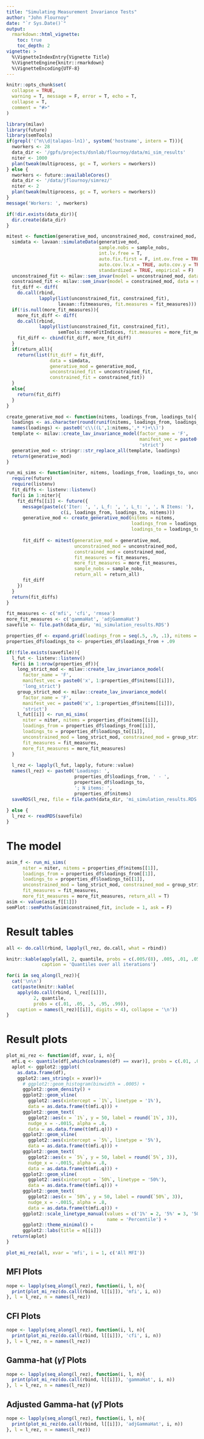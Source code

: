 ```yaml
---
title: "Simulating Measurement Invariance Tests"
author: "John Flournoy"
date: "`r Sys.Date()`"
output: 
  rmarkdown::html_vignette:
    toc: true
    toc_depth: 2
vignette: >
  %\VignetteIndexEntry{Vignette Title}
  %\VignetteEngine{knitr::rmarkdown}
  %\VignetteEncoding{UTF-8}
---
```


```r
knitr::opts_chunk$set(
  collapse = TRUE,
  warning = T, message = F, error = T, echo = T,
  collapse = T,
  comment = "#>"
)
```

```r
library(milav)
library(future)
library(semTools)
if(grepl('(^n\\d|talapas-ln1)', system('hostname', intern = T))){
  nworkers <- 28
  data_dir <- '/gpfs/projects/dsnlab/flournoy/data/mi_sim_results'
  niter <- 1000
  plan(tweak(multiprocess, gc = T, workers = nworkers))
} else {
  nworkers <- future::availableCores()
  data_dir <- '/data/jflournoy/simrez/'
  niter <- 2
  plan(tweak(multiprocess, gc = T, workers = nworkers))
}
message('Workers: ', nworkers)

if(!dir.exists(data_dir)){
  dir.create(data_dir)
}

mitest <- function(generative_mod, unconstrained_mod, constrained_mod, fit_measures, more_fit_measures = NULL, sample_nobs = c(2.5e2,2.5e2,2.5e2,2.5e2), return_all = F){
  simdata <- lavaan::simulateData(generative_mod, 
                                  sample.nobs = sample_nobs,
                                  int.lv.free = T, 
                                  auto.fix.first = F, int.ov.free = TRUE, auto.var = TRUE, 
                                  auto.cov.lv.x = TRUE, auto.cov.y = TRUE,
                                  standardized = TRUE, empirical = F)
  unconstrained_fit <- milav::sem_invar(model = unconstrained_mod, data = simdata, group = 'group')
  constrained_fit <- milav::sem_invar(model = constrained_mod, data = simdata, group = 'group')
  fit_diff <- diff(
    do.call(rbind, 
            lapply(list(unconstrained_fit, constrained_fit),
                   lavaan::fitmeasures, fit.measures = fit_measures)))
  if(!is.null(more_fit_measures)){
    more_fit_diff <- diff(
    do.call(rbind, 
            lapply(list(unconstrained_fit, constrained_fit),
                   semTools::moreFitIndices, fit.measures = more_fit_measures)))
    fit_diff <- cbind(fit_diff, more_fit_diff)
  }
  if(return_all){
    return(list(fit_diff = fit_diff, 
                data = simdata,
                generative_mod = generative_mod,
                unconstrained_fit = unconstrained_fit, 
                constrained_fit = constrained_fit))
  }
  else{
    return(fit_diff)
  }
}

create_generative_mod <- function(nitems, loadings_from, loadings_to){
  loadings <- as.character(round(runif(nitems, loadings_from, loadings_to),2))
  names(loadings) <- paste0('c\\((L',1:nitems,',* *)+\\)')
  template <- milav::create_lav_invariance_model(factor_name = 'F',
                                                 manifest_vec = paste0('x', 1:nitems),
                                                 'strict')
  generative_mod <- stringr::str_replace_all(template, loadings)
  return(generative_mod)
}

run_mi_sims <- function(niter, nitems, loadings_from, loadings_to, unconstrained_mod, constrained_mod, fit_measures, more_fit_measures = NULL, sample_nobs = c(2.5e2,2.5e2,2.5e2,2.5e2), return_all = F) {
  require(future)
  require(listenv)
  fit_diffs <- listenv::listenv()
  for(i in 1:niter){
    fit_diffs[[i]] <- future({
      message(paste(c('Iter: ', ', L_f: ', ', L_t: ', ', N Items: '), 
                    c(i, loadings_from, loadings_to, nitems)))
      generative_mod <- create_generative_mod(nitems = nitems,
                                              loadings_from = loadings_from,
                                              loadings_to = loadings_to)
      
      fit_diff <- mitest(generative_mod = generative_mod,
                         unconstrained_mod = unconstrained_mod,
                         constrained_mod = constrained_mod,
                         fit_measures = fit_measures,
                         more_fit_measures = more_fit_measures,
                         sample_nobs = sample_nobs, 
                         return_all = return_all)
      fit_diff
    })   
  }
  return(fit_diffs)
}

fit_measures <- c('mfi', 'cfi', 'rmsea')
more_fit_measures <- c('gammaHat', 'adjGammaHat')
savefile <- file.path(data_dir, 'mi_simulation_results.RDS')

properties_df <- expand.grid(loadings_from = seq(.5, .9, .1), nitems = c(4,6,8))
properties_df$loadings_to <- properties_df$loadings_from + .09

if(!file.exists(savefile)){
  l_fut <- listenv::listenv()
  for(i in 1:nrow(properties_df)){
    long_strict_mod <- milav::create_lav_invariance_model(
      factor_name = 'F',
      manifest_vec = paste0('x', 1:properties_df$nitems[[i]]),
      'long_strict')
    group_strict_mod <- milav::create_lav_invariance_model(
      factor_name = 'F',
      manifest_vec = paste0('x', 1:properties_df$nitems[[i]]),
      'strict')
    l_fut[[i]] <- run_mi_sims(
      niter = niter, nitems = properties_df$nitems[[i]], 
      loadings_from = properties_df$loadings_from[[i]], 
      loadings_to = properties_df$loadings_to[[i]], 
      unconstrained_mod = long_strict_mod, constrained_mod = group_strict_mod,
      fit_measures = fit_measures,
      more_fit_measures = more_fit_measures)
  }
  
  l_rez <- lapply(l_fut, lapply, future::value)
  names(l_rez) <- paste0('Loadings: ', 
                         properties_df$loadings_from, ' - ', 
                         properties_df$loadings_to,
                         '; N items: ', 
                         properties_df$nitems)
  saveRDS(l_rez, file = file.path(data_dir, 'mi_simulation_results.RDS'))
  
} else {
  l_rez <- readRDS(savefile)
}
```

# The model

```r
asim_f <- run_mi_sims(
      niter = niter, nitems = properties_df$nitems[[1]], 
      loadings_from = properties_df$loadings_from[[1]], 
      loadings_to = properties_df$loadings_to[[1]], 
      unconstrained_mod = long_strict_mod, constrained_mod = group_strict_mod,
      fit_measures = fit_measures,
      more_fit_measures = more_fit_measures, return_all = T)
asim <- value(asim_f[[1]])
semPlot::semPaths(asim$constrained_fit, include = 1, ask = F)
```

# Result tables

```r
all <- do.call(rbind, lapply(l_rez, do.call, what = rbind))

knitr::kable(apply(all, 2, quantile, probs = c(.005/(8), .005, .01, .05, .5, .95, .99)),
             caption = 'Quantiles over all iterations')

for(i in seq_along(l_rez)){
  cat('\n\n')
  cat(paste(knitr::kable(
    apply(do.call(rbind, l_rez[[i]]), 
          2, quantile, 
          probs = c(.01, .05, .5, .95, .99)),
    caption = names(l_rez)[[i]], digits = 4), collapse = '\n'))
}
```

# Result plots
```r
plot_mi_rez <- function(df, xvar, i, n){
  mfi.q <- quantile(df[,which(colnames(df) == xvar)], probs = c(.01, .05, .5))
  aplot <- ggplot2::ggplot(
    as.data.frame(df),
    ggplot2::aes_string(x = xvar))+
      # ggplot2::geom_histogram(binwidth = .0005) + 
      ggplot2::geom_density() + 
      ggplot2::geom_vline(
        ggplot2::aes(xintercept = `1%`, linetype = '1%'), 
        data = as.data.frame(t(mfi.q))) +
      ggplot2::geom_text(
        ggplot2::aes(x = `1%`, y = 50, label = round(`1%`, 3)),
        nudge_x = -.0015, alpha = .8,
        data = as.data.frame(t(mfi.q))) +
      ggplot2::geom_vline(
        ggplot2::aes(xintercept = `5%`, linetype = '5%'), 
        data = as.data.frame(t(mfi.q))) +
      ggplot2::geom_text(
        ggplot2::aes(x = `5%`, y = 50, label = round(`5%`, 3)),
        nudge_x = -.0015, alpha = .8,
        data = as.data.frame(t(mfi.q))) +
      ggplot2::geom_vline(
        ggplot2::aes(xintercept = `50%`, linetype = '50%'), 
        data = as.data.frame(t(mfi.q))) +
      ggplot2::geom_text(
        ggplot2::aes(x = `50%`, y = 50, label = round(`50%`, 3)),
        nudge_x = -.0015, alpha = .8,
        data = as.data.frame(t(mfi.q))) +
      ggplot2::scale_linetype_manual(values = c('1%' = 2, '5%' = 3, '50%' = 4),
                                     name = 'Percentile') + 
      ggplot2::theme_minimal() +
      ggplot2::labs(title = n[[i]])
  return(aplot)
}
```


```r
plot_mi_rez(all, xvar = 'mfi', i = 1, c('All MFI'))
```

## MFI Plots



```r
nope <- lapply(seq_along(l_rez), function(i, l, n){
  print(plot_mi_rez(do.call(rbind, l[[i]]), 'mfi', i, n))
}, l = l_rez, n = names(l_rez))
```

## CFI Plots

```r
nope <- lapply(seq_along(l_rez), function(i, l, n){
  print(plot_mi_rez(do.call(rbind, l[[i]]), 'cfi', i, n))
}, l = l_rez, n = names(l_rez))
```

## Gamma-hat ($\hat{\gamma}$) Plots

```r
nope <- lapply(seq_along(l_rez), function(i, l, n){
  print(plot_mi_rez(do.call(rbind, l[[i]]), 'gammaHat', i, n))
}, l = l_rez, n = names(l_rez))
```

## Adjusted Gamma-hat ($\hat{\gamma}$) Plots

```r
nope <- lapply(seq_along(l_rez), function(i, l, n){
  print(plot_mi_rez(do.call(rbind, l[[i]]), 'adjGammaHat', i, n))
}, l = l_rez, n = names(l_rez))
```